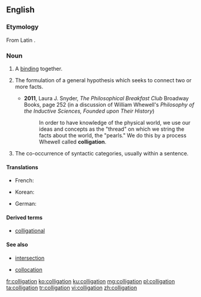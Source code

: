 ==English==

===Etymology===
From Latin {{m|la|colligatio}}.

===Noun===
{{en-noun}}

# A [[bind]]ing together.
#: {{rfquotek|Sir Thomas Browne}}
# {{lb|en|logic}} The formulation of a general hypothesis which seeks to connect two or more facts.
#* '''2011''', Laura J. Snyder, ''The Philosophical Breakfast Club'' Broadway Books, page 252 (in a discussion of William Whewell's ''Philosophy of the Inductive Sciences, Founded upon Their History'')
#*: In order to have knowledge of the physical world, we use our ideas and concepts as the "thread" on which we string the facts about the world, the "pearls." We do this by a process Whewell called '''colligation'''.
#: {{rfquotek|Whewell}}
#: {{rfquotek|John Stuart Mill}}
# {{lb|en|linguistics}} The co-occurrence of syntactic categories, usually within a sentence.

====Translations====
{{trans-top|formulation of a general hypothesis}}
* French: {{t+|fr|colligation|f}}
{{trans-mid}}
* Korean: {{t+|ko|종합|sc=Hang}}
{{trans-bottom}}

{{trans-top|co-occurrence of syntactic categories}}
* German: {{t|de|Kolligation|m}}
{{trans-mid}}
{{trans-bottom}}

====Derived terms====
* [[colligational]]

====See also====
* {{sense|logic}} [[intersection]]
* {{sense|linguistics}} [[collocation]]

[[fr:colligation]]
[[ko:colligation]]
[[ku:colligation]]
[[mg:colligation]]
[[pl:colligation]]
[[ta:colligation]]
[[tr:colligation]]
[[vi:colligation]]
[[zh:colligation]]